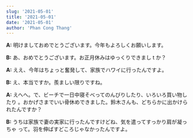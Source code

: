 ```yaml
---
slug: '2021-05-01'
title: '2021-05-01'
date: '2021-05-01'
author: 'Phan Cong Thang'
---
```


**A:** 明けましておめでとうございます。今年もよろしくお願いします。

**B:** あ、おめでとうございます。お正月休みはゆっくりできまし t か？

**A:** ええ、今年はちょっと奮発して、家族でハワイに行ったんですよ。

**B:** え、本当ですか。羨ましい限りですね。

**A:** えへへ。で、ビーチで一日中寝そべってのんびりしたり、いろいろ買い物したり
。おかげさまでいい骨休めできました。鈴木さんも、どちらかに出かけられたんですか？

**B:** うちは家族で妻の実家に行ったんですけどね、気を遣ってすっかり肩が凝っちゃ
って。羽を伸ばすどころじゃなかったんですよ。
